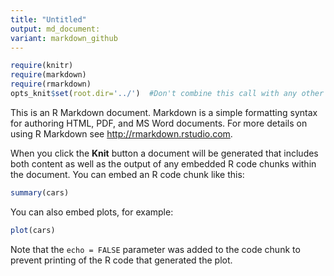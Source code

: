 ```yaml
---
title: "Untitled"
output: md_document:
variant: markdown_github
---
```

```r
require(knitr)
require(markdown)
require(rmarkdown)
opts_knit$set(root.dir='../')  #Don't combine this call with any other chunk -especially one that uses file paths.

```


This is an R Markdown document. Markdown is a simple formatting syntax for authoring HTML, PDF, and MS Word documents. For more details on using R Markdown see <http://rmarkdown.rstudio.com>.

When you click the **Knit** button a document will be generated that includes both content as well as the output of any embedded R code chunks within the document. You can embed an R code chunk like this:




```r
summary(cars)
```

You can also embed plots, for example:

```r
plot(cars)
```

Note that the `echo = FALSE` parameter was added to the code chunk to prevent printing of the R code that generated the plot.
